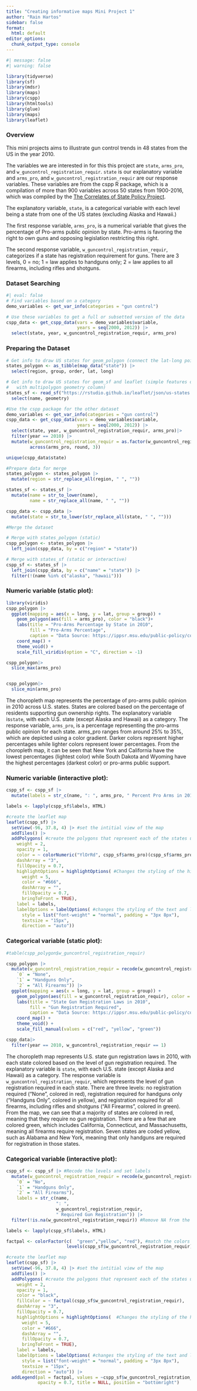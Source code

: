 ```yaml
---
title: "Creating informative maps Mini Project 1"
author: "Rain Hartos"
sidebar: false
format:
  html: default
editor_options: 
  chunk_output_type: console
---
```


```r
#| message: false
#| warning: false

library(tidyverse)
library(sf)
library(mdsr)  
library(maps)
library(cspp)
library(htmltools)
library(glue)
library(maps)
library(leaflet)
```

### Overview

This mini projects aims to illustrate gun control trends in 48 states from the US in the year 2010.

The variables we are interested in for this this project are `state`, `arms_pro`, and `w_guncontrol_registration_requir`. `state` is our explanatory variable and `arms_pro`, and `w_guncontrol_registration_requir` are our response variables. These variables are from the cspp R package, which is a compilation of more than 900 variables across 50 states from 1900-2016, which was compiled by the [The Correlates of State Policy Project](https://ippsr.msu.edu/public-policy/correlates-state-policy).

The explanatory variable, `state`, is a categorical variable with each level being a state from one of the US states (excluding Alaska and Hawaii.)

The first response variable, `arms_pro`, is a numerical variable that gives the percentage of Pro-arms public opinion by state. Pro-arms is favoring the right to own guns and opposing legislation restricting this right.

The second response variable, `w_guncontrol_registration_requir`, categorizes if a state has registration requirement for guns. There are 3 levels, 0 = no; 1 = law applies to handguns only; 2 = law applies to all firearms, including rifles and shotguns.

### Dataset Searching

```r
#| eval: false
# Find variables based on a category
demo_variables <- get_var_info(categories = "gun control")

# Use these variables to get a full or subsetted version of the data
cspp_data <- get_cspp_data(vars = demo_variables$variable, 
                           years = seq(2000, 2012)) |>
  select(state, year, w_guncontrol_registration_requir, arms_pro)

```

### Preparing the Dataset

```r
# Get info to draw US states for geom_polygon (connect the lat-long points)
states_polygon <- as_tibble(map_data("state")) |>
  select(region, group, order, lat, long)

# Get info to draw US states for geom_sf and leaflet (simple features object 
#   with multipolygon geometry column)
states_sf <- read_sf("https://rstudio.github.io/leaflet/json/us-states.geojson") |>
  select(name, geometry)

#Use the cspp package for the other dataset
demo_variables <- get_var_info(categories = "gun control")
cspp_data <- get_cspp_data(vars = demo_variables$variable, 
                           years = seq(2000, 2012)) |>
  select(state, year, w_guncontrol_registration_requir, arms_pro)|>
  filter(year == 2010) |>
  mutate(w_guncontrol_registration_requir = as.factor(w_guncontrol_registration_requir),
         across(arms_pro, round, 3))

unique(cspp_data$state)

```

```r

#Prepare data for merge
states_polygon <- states_polygon |>
  mutate(region = str_replace_all(region, " ", ""))

states_sf <- states_sf |>
  mutate(name = str_to_lower(name),
         name = str_replace_all(name, " ", ""))

cspp_data <- cspp_data |>
  mutate(state = str_to_lower(str_replace_all(state, " ", "")))

```

```r
#Merge the dataset

# Merge with states_polygon (static)
cspp_polygon <- states_polygon |>
  left_join(cspp_data, by = c("region" = "state"))

# Merge with states_sf (static or interactive)
cspp_sf <- states_sf |>
  left_join(cspp_data, by = c("name" = "state")) |>
  filter(!(name %in% c("alaska", "hawaii"))) 

```

### Numeric variable (static plot):

```r
library(viridis)
cspp_polygon |>
  ggplot(mapping = aes(x = long, y = lat, group = group)) + 
    geom_polygon(aes(fill = arms_pro), color = "black")+ 
    labs(title = "Pro-Arms Percentage by State in 2010",
         fill = "Pro-Arms Percentage",
         caption = "Data Source: https://ippsr.msu.edu/public-policy/correlates-state-policy") +
    coord_map() + 
    theme_void() +  
    scale_fill_viridis(option = "C", direction = -1) 

cspp_polygon|>
  slice_max(arms_pro)


cspp_polygon|>
  slice_min(arms_pro)
```

The choropleth map represents the percentage of pro-arms public opinion in 2010 across U.S. states. States are colored based on the percentage of residents supporting gun ownership rights. The explanatory variable is`state`, with each U.S. state (except Alaska and Hawaii) as a category. The response variable, `arms_pro`, is a percentage representing the pro-arms public opinion for each state. arms_pro ranges from around 25% to 35%, which are depicted using a color gradient. Darker colors represent higher percentages while lighter colors represent lower percentages. From the choropleth map, it can be seen that New York and California have the lowest percentages (lightest color) while South Dakota and Wyoming have the highest percentages (darkest color) or pro-arms public support.

### Numeric variable (interactive plot):

```r
cspp_sf <- cspp_sf |>
  mutate(labels = str_c(name, ": ", arms_pro, " Percent Pro Arms in 2010")) #Create labels

labels <- lapply(cspp_sf$labels, HTML)

#create the leaflet map
leaflet(cspp_sf) |>
  setView(-96, 37.8, 4) |> #set the intitial view of the map
  addTiles() |>
  addPolygons( #create the polygons that represent each of the states using the cspp_sf dataset
    weight = 2,
    opacity = 1,
    color = ~ colorNumeric("YlOrRd", cspp_sf$arms_pro)(cspp_sf$arms_pro), #have the color correspond with the arms_pro percentages 
    dashArray = "3",
    fillOpacity = 0.7,
    highlightOptions = highlightOptions( #Changes the styling of the highlighted states
      weight = 5,
      color = "#666",
      dashArray = "",
      fillOpacity = 0.7,
      bringToFront = TRUE),
    label = labels, 
    labelOptions = labelOptions( #changes the styling of the text and labels
      style = list("font-weight" = "normal", padding = "3px 8px"),
      textsize = "15px",
      direction = "auto")) 

```

### Categorical variable (static plot):

```r
#table(cspp_polygon$w_guncontrol_registration_requir)

cspp_polygon |>
  mutate(w_guncontrol_registration_requir = recode(w_guncontrol_registration_requir,
    `0` = "None",       
    `1` = "Handguns Only",   
    `2` = "All Firearms")) |>
  ggplot(mapping = aes(x = long, y = lat, group = group)) + 
    geom_polygon(aes(fill = w_guncontrol_registration_requir), color = "black") + 
    labs(title = "State Gun Registration Laws in 2010",
         fill = "Gun Registration Required",
         caption = "Data Source: https://ippsr.msu.edu/public-policy/correlates-state-policy") +
    coord_map() + 
    theme_void() +  
    scale_fill_manual(values = c("red", "yellow", "green")) 

cspp_data|>
  filter(year == 2010, w_guncontrol_registration_requir == 1)

```

The choropleth map represents U.S. state gun registration laws in 2010, with each state colored based on the level of gun registration required. The explanatory variable is `state`, with each U.S. state (except Alaska and Hawaii) as a category. The response variable is `w_guncontrol_registration_requir`, which represents the level of gun registration required in each state. There are three levels: no registration required ("None", colored in red), registration required for handguns only ("Handguns Only", colored in yellow), and registration required for all firearms, including rifles and shotguns ("All Firearms", colored in green). From the map, we can see that a majority of states are colored in red, meaning that they require no gun registration. There are a few that are colored green, which includes California, Connecticut, and Massachusetts, meaning all firearms require registration. Seven states are coded yellow, such as Alabama and New York, meaning that only handguns are required for registration in those states.

### Categorical variable (interactive plot):

```r
cspp_sf <- cspp_sf |> #Recode the levels and set labels
  mutate(w_guncontrol_registration_requir = recode(w_guncontrol_registration_requir,
    `0` = "No",       
    `1` = "Handguns Only",   
    `2` = "All Firearms"),
    labels = str_c(name,
                   ": ",
                   w_guncontrol_registration_requir,
                   " Required Gun Registration")) |>
  filter(!is.na(w_guncontrol_registration_requir)) #Remove NA from the legend

labels <- lapply(cspp_sf$labels, HTML)

factpal <- colorFactor(c(  "green","yellow", "red"), #match the colors from static plot
                       levels(cspp_sf$w_guncontrol_registration_requir))

#create the leaflet map
leaflet(cspp_sf) |>
  setView(-96, 37.8, 4) |> #set the intitial view of the map
  addTiles() |>
  addPolygons( #create the polygons that represent each of the states using the cspp_sf dataset
    weight = 2,
    opacity = 1,
    color = "black",
    fillColor = ~ factpal(cspp_sf$w_guncontrol_registration_requir),
    dashArray = "3",
    fillOpacity = 0.7,
    highlightOptions = highlightOptions(  #Changes the styling of the highlighted states
      weight = 5,
      color = "#666",
      dashArray = "",
      fillOpacity = 0.7,
      bringToFront = TRUE),
    label = labels,
    labelOptions = labelOptions( #changes the styling of the text and labels
      style = list("font-weight" = "normal", padding = "3px 8px"),
      textsize = "15px",
      direction = "auto")) |>
  addLegend(pal = factpal, values = ~cspp_sf$w_guncontrol_registration_requir, 
            opacity = 0.7, title = NULL, position = "bottomright")
```
